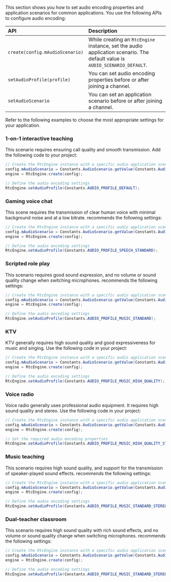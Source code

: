 
<PlatformWrapper platform="android">

This section shows you how to set audio encoding properties and application scenarios for common applications. You use the following APIs to configure audio encoding:

| API | Description |
|:--- |:----------- |
| `create(config.mAudioScenario)` | While creating an `RtcEngine` instance, set the audio application scenario. The default value is `AUDIO_SCENARIO_DEFAULT`. |
| `setAudioProfile(profile)`   | You can set audio encoding properties before or after joining a channel. |
| `setAudioScenario`           | You can set an application scenario before or after joining a channel. |

Refer to the following examples to choose the most appropriate settings for your application.

### 1-on-1 interactive teaching
This scenario requires ensuring call quality and smooth transmission. Add the following code to your project:

```java
// Create the RtcEngine instance with a specific audio application scenario
config.mAudioScenario = Constants.AudioScenario.getValue(Constants.AudioScenario.DEFAULT);
engine = RtcEngine.create(config);

// Define the audio encoding settings
RtcEngine.setAudioProfile(Constants.AUDIO_PROFILE_DEFAULT);
```

### Gaming voice chat
This scene requires the transmission of clear human voice with minimal background noise and at a low bitrate. <Vg k="COMPANY"/> recommends the following settings:

```java
// Create the RtcEngine instance with a specific audio application scenario
config.mAudioScenario = Constants.AudioScenario.getValue(Constants.AudioScenario.CHATROOM);
engine = RtcEngine.create(config);

// Define the audio encoding settings
RtcEngine.setAudioProfile(Constants.AUDIO_PROFILE_SPEECH_STANDARD);
```

### Scripted role play
This scenario requires good sound expression, and no volume or sound quality change when switching microphones. <Vg k="COMPANY"/> recommends the following settings:

```java
// Create the RtcEngine instance with a specific audio application scenario
config.mAudioScenario = Constants.AudioScenario.getValue(Constants.AudioScenario.CHATROOM);
engine = RtcEngine.create(config);

// Define the audio encoding settings
RtcEngine.setAudioProfile(Constants.AUDIO_PROFILE_MUSIC_STANDARD);
```

### KTV
KTV generally requires high sound quality and good expressiveness for music and singing. Use the following code in your project:

```java
// Create the RtcEngine instance with a specific audio application scenario
config.mAudioScenario = Constants.AudioScenario.getValue(Constants.AudioScenario.GAME_STREAMING);
engine = RtcEngine.create(config);

// Define the audio encoding settings
RtcEngine.setAudioProfile(Constants.AUDIO_PROFILE_MUSIC_HIGH_QUALITY);
```

### Voice radio
Voice radio generally uses professional audio equipment. It requires high sound quality and stereo. Use the following code in your project:

```java
// Create the RtcEngine instance with a specific audio application scenario
config.mAudioScenario = Constants.AudioScenario.getValue(Constants.AudioScenario.GAME_STREAMING);
engine = RtcEngine.create(config);

// Set the required audio encoding properties
RtcEngine.setAudioProfile(Constants.AUDIO_PROFILE_MUSIC_HIGH_QUALITY_STEREO);
```

### Music teaching
This scenario requires high sound quality, and support for the transmission of speaker-played sound effects. <Vg k="COMPANY"/> recommends the following settings:

```java
// Create the RtcEngine instance with a specific audio application scenario
config.mAudioScenario = Constants.AudioScenario.getValue(Constants.AudioScenario.GAME_STREAMING);
engine = RtcEngine.create(config);

// Define the audio encoding settings
RtcEngine.setAudioProfile(Constants.AUDIO_PROFILE_MUSIC_STANDARD_STEREO);
```

### Dual-teacher classroom
This scenario requires high sound quality with rich sound effects, and no volume or sound quality change when switching microphones. <Vg k="COMPANY"/> recommends the following settings:

```java
// Create the RtcEngine instance with a specific audio application scenario
config.mAudioScenario = Constants.AudioScenario.getValue(Constants.AudioScenario.CHATROOM);
engine = RtcEngine.create(config);

// Define the audio encoding settings
RtcEngine.setAudioProfile(Constants.AUDIO_PROFILE_MUSIC_STANDARD_STEREO);
```

</PlatformWrapper>